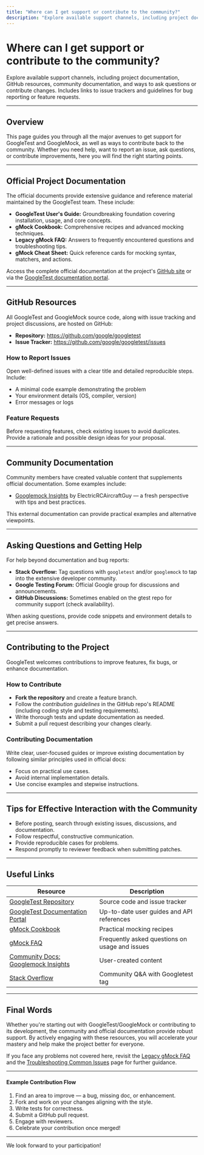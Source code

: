 ```yaml
---
title: "Where can I get support or contribute to the community?"
description: "Explore available support channels, including project documentation, GitHub resources, community documentation, and ways to ask questions or contribute changes. Includes links to issue trackers and guidelines for bug reporting or feature requests."
---
```


# Where can I get support or contribute to the community?

Explore available support channels, including project documentation, GitHub resources, community documentation, and ways to ask questions or contribute changes. Includes links to issue trackers and guidelines for bug reporting or feature requests.

---

## Overview

This page guides you through all the major avenues to get support for GoogleTest and GoogleMock, as well as ways to contribute back to the community. Whether you need help, want to report an issue, ask questions, or contribute improvements, here you will find the right starting points.

---

## Official Project Documentation

The official documents provide extensive guidance and reference material maintained by the GoogleTest team. These include:

- **GoogleTest User's Guide:** Groundbreaking foundation covering installation, usage, and core concepts.
- **gMock Cookbook:** Comprehensive recipes and advanced mocking techniques.
- **Legacy gMock FAQ:** Answers to frequently encountered questions and troubleshooting tips.
- **gMock Cheat Sheet:** Quick reference cards for mocking syntax, matchers, and actions.

Access the complete official documentation at the project's [GitHub site](https://github.com/google/googletest) or via the [GoogleTest documentation portal](https://google.github.io/googletest/).

---

## GitHub Resources

All GoogleTest and GoogleMock source code, along with issue tracking and project discussions, are hosted on GitHub:

- **Repository:** https://github.com/google/googletest
- **Issue Tracker:** https://github.com/google/googletest/issues

### How to Report Issues

Open well-defined issues with a clear title and detailed reproducible steps. Include:

- A minimal code example demonstrating the problem
- Your environment details (OS, compiler, version)
- Error messages or logs

### Feature Requests

Before requesting features, check existing issues to avoid duplicates. Provide a rationale and possible design ideas for your proposal.

---

## Community Documentation

Community members have created valuable content that supplements official documentation. Some examples include:

- [Googlemock Insights](https://github.com/ElectricRCAircraftGuy/eRCaGuy_dotfiles/blob/master/googletest/insights.md) by ElectricRCAircraftGuy — a fresh perspective with tips and best practices.

This external documentation can provide practical examples and alternative viewpoints.

---

## Asking Questions and Getting Help

For help beyond documentation and bug reports:

- **Stack Overflow:** Tag questions with `googletest` and/or `googlemock` to tap into the extensive developer community.
- **Google Testing Forum:** Official Google group for discussions and announcements.
- **GitHub Discussions:** Sometimes enabled on the gtest repo for community support (check availability).

When asking questions, provide code snippets and environment details to get precise answers.

---

## Contributing to the Project

GoogleTest welcomes contributions to improve features, fix bugs, or enhance documentation.

### How to Contribute

- **Fork the repository** and create a feature branch.
- Follow the *contribution guidelines* in the GitHub repo's README (including coding style and testing requirements).
- Write thorough tests and update documentation as needed.
- Submit a pull request describing your changes clearly.

### Contributing Documentation

Write clear, user-focused guides or improve existing documentation by following similar principles used in official docs:

- Focus on practical use cases.
- Avoid internal implementation details.
- Use concise examples and stepwise instructions.

---

## Tips for Effective Interaction with the Community

- Before posting, search through existing issues, discussions, and documentation.
- Follow respectful, constructive communication.
- Provide reproducible cases for problems.
- Respond promptly to reviewer feedback when submitting patches.

---

## Useful Links

| Resource                                       | Description                                  |
| ---------------------------------------------- | -------------------------------------------- |
| [GoogleTest Repository](https://github.com/google/googletest) | Source code and issue tracker                 |
| [GoogleTest Documentation Portal](https://google.github.io/googletest/) | Up-to-date user guides and API references    |
| [gMock Cookbook](https://google.github.io/googletest/gmock_cook_book.html) | Practical mocking recipes                      |
| [gMock FAQ](https://google.github.io/googletest/gmock_faq.html) | Frequently asked questions on usage and issues|
| [Community Docs: Googlemock Insights](https://github.com/ElectricRCAircraftGuy/eRCaGuy_dotfiles/blob/master/googletest/insights.md) | User-created content                           |
| [Stack Overflow](https://stackoverflow.com/questions/tagged/googletest) | Community Q&A with Googletest tag              |

---

## Final Words

Whether you're starting out with GoogleTest/GoogleMock or contributing to its development, the community and official documentation provide robust support. By actively engaging with these resources, you will accelerate your mastery and help make the project better for everyone.

If you face any problems not covered here, revisit the [Legacy gMock FAQ](https://google.github.io/googletest/gmock_faq.html) and the [Troubleshooting Common Issues](../../getting-started/first-test-run-validation/troubleshooting-common-issues) page for further guidance.

---

#### Example Contribution Flow

1. Find an area to improve — a bug, missing doc, or enhancement.
2. Fork and work on your changes aligning with the style.
3. Write tests for correctness.
4. Submit a GitHub pull request.
5. Engage with reviewers.
6. Celebrate your contribution once merged!

---

We look forward to your participation!
